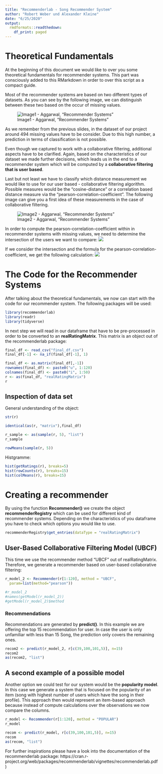 ```yaml
---
title: "Recommenderlab - Song Recommender System"
author: "Robert Weber und Alexander Kleine"
date: "6/25/2020"
output: 
  rmdformats::readthedown:
    df_print: paged
---
```


# Theoretical Fundamentals
At the beginning of this document we would like to over you some theoretical fundamentals for recommender systems. This part was consciously added to this RMarkdown in order to over this script as a compact guide. 

Most of the recommender systems are based on two different types of datasets. As you can see by the following image, we can distinguish between these two based on the occur of missing values. 

![Image1 - Aggarwal, "Recommender Systems"](images/i1.png)

As we remember from the previous slides, in the dataset of our project around 494 missing values have to be consider. Due to this high number, a prediction in terms of classification is not possible.

Even though we captured to work with a collaborative filtering, additional aspects have to be clarified. Again, based on the characteristics of our dataset we made further decisions, which leads us in the end to a recommender system which will be computed by a **collaborative filtering that is user based**.  

Last but not least we have to classify which distance measurement we would like to use for our user based - collaborative filtering algorithm. Possible measures would be the "cosine-distance" or a correlation based distance measure via the "pearson-correlation-coefficient". The following image can give you a first idea of these measurements in the case of collaborative filtering.

![Image2 - Aggarwal, "Recommender Systems"](images/i2.png)

In order to compute the pearson-correlation-coefficient within in recommender systems with missing values, we need to determine the intersection of the users we want to compare:
![](images/i4.png)

If we consider the intersection and the formula for the pearson-correlation-coefficient, we get the following calculation: 
![](images/i5.png)


# The Code for the Recommender Systems
After talking about the theoretical fundamentals, we now can start with the code for our recommender system. 
The following packages will be used:
```r
library(recommenderlab)
library(readr)
library(tidyverse)
```

In next step we will read in our dataframe that have to be pre-processed in order to be converted to an **realRatingMatrix**. This matrix is an object out of the recommenderlab package:
```r
final_df <- read_csv("final_df.csv")
final_df[-1] <- na_if(final_df[-1], 1)

final_df <- as.matrix(final_df[,-1])
rownames(final_df) <- paste0("u", 1:120)
colnames(final_df) <- paste0("i", 1:50)
r <- as(final_df, "realRatingMatrix")
r
```


## Inspection of data set
General understanding of the object:
```r
str(r)

identical(as(r, "matrix"),final_df)

r_sample <- as(sample(r, 5), "list")
r_sample

rowMeans(sample(r, 5))
```

Histgramme:
```r
hist(getRatings(r), breaks=5)
hist(rowCounts(r), breaks=15)
hist(colMeans(r), breaks=15)
```

# Creating a recommender
By using the function **Recommender()** we create the object **recommenderRegistry** which can be used for different kind of recommender systems. Depending on the characteristics of you dataframe you have to check which options you would like to use. 
```r
recommenderRegistry$get_entries(dataType = "realRatingMatrix")
```

## User-Based Collaborative Filtering Model (UBCF)
This time we use the recommender method "UBCF" out of realRatingMatrix.
Therefore, we generate a recommender based on user-based collaborative filtering:
```r
r_model_2 <- Recommender(r[1:120], method = "UBCF",
  param=list(method="pearson"))

#r_model_2
#names(getModel(r_model_2))
#getModel(r_model_2)$method
```

### Recommendations
Recommendations are generated by **predict()**. In this example we are offering the top 15 recommendation for user.
In case the user is only unfamiliar with less than 15 Song, the prediction only covers the remaining ones. 
```r
recom2 <- predict(r_model_2, r[c(39,100,101,5)], n=15)
recom2
as(recom2, "list")
```

## A second example of a possible model
Another option we could test for our system would be the **popularity model**. In this case we generate a system that is focused on the popularity of an item (song with highest number of users which have the song in their profile). This approach then would represent an item-based approach because instead of compute calculations over the observations we now compare the columns.
```r
r_model <- Recommender(r[1:120], method = "POPULAR")
r_model
```

```r
recom <- predict(r_model, r[c(39,100,101,5)], n=15)
recom
as(recom, "list")
```

For further inspirations please have a look into the documentation of the recommenderlab package:
https://cran.r-project.org/web/packages/recommenderlab/vignettes/recommenderlab.pdf)
